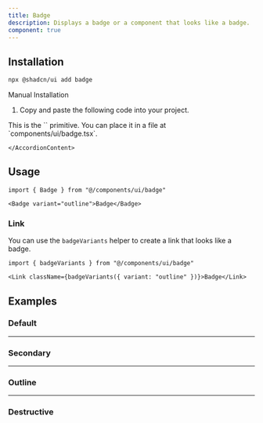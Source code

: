 ```yaml
---
title: Badge
description: Displays a badge or a component that looks like a badge.
component: true
---
```


<ComponentExample src="/components/examples/badge/demo.tsx">
  <BadgeDemo />
</ComponentExample>

## Installation

```bash
npx @shadcn/ui add badge
```

<Accordion type="single" collapsible>
  <AccordionItem value="manual-installation">
    <AccordionTrigger>Manual Installation</AccordionTrigger>
    <AccordionContent>

1. Copy and paste the following code into your project.

<ComponentSource src="/components/ui/badge.tsx" />

<Callout>
  This is the `<Badge />` primitive. You can place it in a file at
  `components/ui/badge.tsx`.
</Callout>

    </AccordionContent>

  </AccordionItem>
</Accordion>

## Usage

```tsx
import { Badge } from "@/components/ui/badge"
```

```tsx
<Badge variant="outline">Badge</Badge>
```

### Link

You can use the `badgeVariants` helper to create a link that looks like a badge.

```tsx
import { badgeVariants } from "@/components/ui/badge"
```

```tsx
<Link className={badgeVariants({ variant: "outline" })}>Badge</Link>
```

## Examples

### Default

<ComponentExample src="/components/examples/badge/demo.tsx">
  <BadgeDemo />
</ComponentExample>

---

### Secondary

<ComponentExample src="/components/examples/badge/secondary.tsx">
  <BadgeSecondary />
</ComponentExample>

---

### Outline

<ComponentExample src="/components/examples/badge/outline.tsx">
  <BadgeOutline />
</ComponentExample>

---

### Destructive

<ComponentExample src="/components/examples/badge/destructive.tsx">
  <BadgeDestructive />
</ComponentExample>
